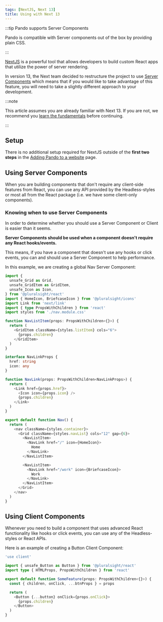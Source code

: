 ```yaml
---
tags: [NextJS, Next 13]
title: Using with Next 13
---
```


:::tip Pando supports Server Components

Pando is compatible with Server components out of the box by providing plain CSS.

:::

[NextJS](https://beta.nextjs.org/docs/getting-started) is a powerful tool that allows developers to build custom React apps that utilize the power of server rendering.

In version 13, the Next team decided to restructure the project to use [Server Components](https://beta.nextjs.org/docs/rendering/server-and-client-components) which means that if you would like to take advantage of this feature, you will need to take a slightly different approach to your development.

:::note

This article assumes you are already familiar with Next 13. If you are not, we recommend you [learn the fundamentals](https://beta.nextjs.org/docs/getting-started) before continuing.

:::

## Setup

There is no additional setup required for NextJS outside of the **first two steps** in the [Adding Pando to a website](../get-started/installation/add-to-website.mdx) page.

## Using Server Components

When you are building components that don't require any client-side features from React, you can use any API provided by the Headless-styles or most all from the React package (i.e. we have some client-only components).

### Knowing when to use Server Components

In order to determine whether you should use a Server Component or Client is easier than it seems.

**Server Components should be used when a component doesn't require any React hooks/events.**

This means, if you have a component that doesn't use any hooks or click events, you can and should use a Server Component to help performance.

In this example, we are creating a global Nav Server Component:

```typescript showLineNumbers title="Creating a Nav Component"
import {
  unsafe_Grid as Grid,
  unsafe_GridItem as GridItem,
  unsafe_Icon as Icon,
} from '@pluralsight/react'
import { HomeIcon, BriefcaseIcon } from '@pluralsight/icons'
import Link from 'next/link'
import { type PropsWithChildren } from 'react'
import styles from './nav.module.css'

function NavListItem(props: PropsWithChildren<{}>) {
  return (
    <GridItem className={styles.listItem} cols="6">
      {props.children}
    </GridItem>
  )
}

interface NavLinkProps {
  href: string
  icon: any
}

function NavLink(props: PropsWithChildren<NavLinkProps>) {
  return (
    <Link href={props.href}>
      <Icon icon={props.icon} />
      {props.children}
    </Link>
  )
}

export default function Nav() {
  return (
    <nav className={styles.container}>
      <Grid className={styles.navList} cols="12" gap={6}>
        <NavListItem>
          <NavLink href="/" icon={HomeIcon}>
            Home
          </NavLink>
        </NavListItem>

        <NavListItem>
          <NavLink href="/work" icon={BriefcaseIcon}>
            Work
          </NavLink>
        </NavListItem>
      </Grid>
    </nav>
  )
}
```

## Using Client Components

Whenever you need to build a component that uses advanced React functionality like hooks or click events, you can use any of the Headless-styles or React APIs.

Here is an example of creating a Button Client Component:

```typescript showLineNumbers title="Button Component"
'use client'

import { unsafe_Button as Button } from '@pluralsight/react'
import type { HTMLProps, PropsWithChildren } from 'react'

export default function SomeFeature(props: PropsWithChildren<{}>) {
  const { children, onClick, ...btnProps } = props

  return (
    <Button {...button} onClick={props.onClick}>
      {props.children}
    </Button>
  )
}
```
